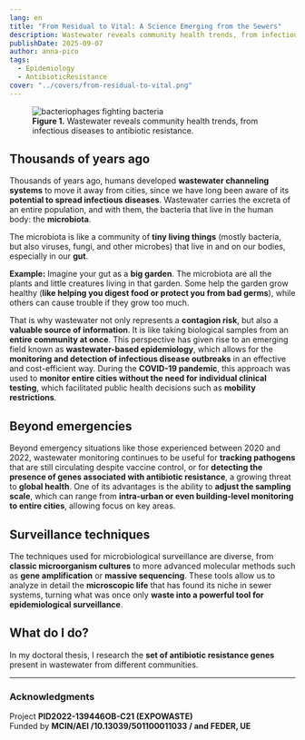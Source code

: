```yaml
---
lang: en
title: "From Residual to Vital: A Science Emerging from the Sewers"
description: Wastewater reveals community health trends, from infectious diseases to antibiotic resistance.
publishDate: 2025-09-07
author: anna-pico
tags:
  - Epidemiology
  - AntibioticResistance
cover: "../covers/from-residual-to-vital.png"
---
```



<figure>
  <Image src={figure_1} alt="bacteriophages fighting bacteria" />
  <figcaption>
    <strong>Figure 1.</strong>
    Wastewater reveals community health trends, from infectious diseases to antibiotic
    resistance.
  </figcaption>
</figure>

## Thousands of years ago

Thousands of years ago, humans developed **wastewater channeling systems** to move it away from cities, since we have long been aware of its **potential to spread infectious diseases**. Wastewater carries the excreta of an entire population, and with them, the bacteria that live in the human body: the **microbiota**.

The microbiota is like a community of **tiny living things** (mostly bacteria, but also viruses, fungi, and other microbes) that live in and on our bodies, especially in our **gut**.

**Example:** Imagine your gut as a **big garden**. The microbiota are all the plants and little creatures living in that garden. Some help the garden grow healthy (**like helping you digest food or protect you from bad germs**), while others can cause trouble if they grow too much.

That is why wastewater not only represents a **contagion risk**, but also a **valuable source of information**. It is like taking biological samples from an **entire community at once**. This perspective has given rise to an emerging field known as **wastewater-based epidemiology**, which allows for the **monitoring and detection of infectious disease outbreaks** in an effective and cost-efficient way. During the **COVID-19 pandemic**, this approach was used to **monitor entire cities without the need for individual clinical testing**, which facilitated public health decisions such as **mobility restrictions**.

## Beyond emergencies

Beyond emergency situations like those experienced between 2020 and 2022, wastewater monitoring continues to be useful for **tracking pathogens** that are still circulating despite vaccine control, or for **detecting the presence of genes associated with antibiotic resistance**, a growing threat to **global health**. One of its advantages is the ability to **adjust the sampling scale**, which can range from **intra-urban or even building-level monitoring to entire cities**, allowing focus on key areas.

## Surveillance techniques

The techniques used for microbiological surveillance are diverse, from **classic microorganism cultures** to more advanced molecular methods such as **gene amplification** or **massive sequencing**. These tools allow us to analyze in detail the **microscopic life** that has found its niche in sewer systems, turning what was once only **waste into a powerful tool for epidemiological surveillance**.

## What do I do?

In my doctoral thesis, I research the **set of antibiotic resistance genes** present in wastewater from different communities.

---

### Acknowledgments

Project **PID2022-139446OB-C21 (EXPOWASTE)**  
Funded by **MCIN/AEI /10.13039/501100011033 / and FEDER, UE**
